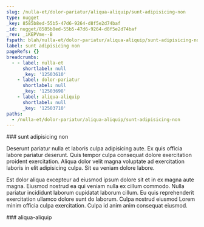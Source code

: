 ```yaml
---
slug: /nulla-et/dolor-pariatur/aliqua-aliquip/sunt-adipisicing-non
type: nugget
_key: 8585b8ed-55b5-47d6-9264-d8f5e2d74baf
_id: nugget/8585b8ed-55b5-47d6-9264-d8f5e2d74baf
_rev: _iKEPVme--B
fspath: blah/nulla-et/dolor-pariatur/aliqua-aliquip/sunt-adipisicing-non.md
label: sunt adipisicing non
pageRefs: {}
breadcrumbs:
  - - label: nulla-et
      shortlabel: null
      _key: '12503610'
    - label: dolor-pariatur
      shortlabel: null
      _key: '12503698'
    - label: aliqua-aliquip
      shortlabel: null
      _key: '12503710'
paths:
  - /nulla-et/dolor-pariatur/aliqua-aliquip/sunt-adipisicing-non
---
```


<NuggetArea>
<Nugget slug="/nulla-et/dolor-pariatur/aliqua-aliquip/sunt-adipisicing-non" type="nugget" _key="8585b8ed-55b5-47d6-9264-d8f5e2d74baf" _id="nugget/8585b8ed-55b5-47d6-9264-d8f5e2d74baf" _rev="_iKEPVme--B" fspath="blah/nulla-et/dolor-pariatur/aliqua-aliquip/sunt-adipisicing-non.md" label="sunt adipisicing non" paths="/nulla-et/dolor-pariatur/aliqua-aliquip/sunt-adipisicing-non">
<NuggetBody>
### sunt adipisicing non

Deserunt pariatur nulla et laboris culpa adipisicing aute. Ex quis officia labore pariatur deserunt. Quis tempor culpa consequat dolore exercitation proident exercitation. Aliqua dolor velit magna voluptate ad exercitation laboris in elit adipisicing culpa. Sit ea veniam dolore labore.

Est dolor aliqua excepteur ad eiusmod ipsum dolore sit et in ex magna aute magna. Eiusmod nostrud ea qui veniam nulla ex cillum commodo. Nulla pariatur incididunt laborum cupidatat laborum cillum. Eu quis reprehenderit exercitation ullamco dolore sunt do laborum. Culpa nostrud eiusmod Lorem minim officia culpa exercitation. Culpa id anim anim consequat eiusmod.

</NuggetBody>
<Breadcrumbs>
<Crumbs>
<Crumb _key="12503610" label="nulla-et" /><Crumb _key="12503698" label="dolor-pariatur" /><Crumb _key="12503710" label="aliqua-aliquip" />
</Crumbs>
</Breadcrumbs>
</Nugget>

<NuggetsInbound>
</NuggetsInbound>
<NuggetsOutbound>
</NuggetsOutbound>
</NuggetArea>
<PassagesInbound>
<Passage direction="inbound" type="passage" _key="12503710" _id="passage/12503710" _rev="_iKEPVme---" label="aliqua-aliquip" passage="aliqua-aliquip" fspath="blah/nulla-et/dolor-pariatur/aliqua-aliquip" paths="/nulla-et/dolor-pariatur/aliqua-aliquip" slug="/nulla-et/dolor-pariatur/aliqua-aliquip">
<NuggetBody>
### aliqua-aliquip

</NuggetBody>
<Breadcrumbs>
<Crumbs>
<Crumb _key="12503610" label="nulla-et" /><Crumb _key="12503698" label="dolor-pariatur" />
</Crumbs>
</Breadcrumbs>
</Passage>

</PassagesInbound>
<PassagesOutbound>
</PassagesOutbound>